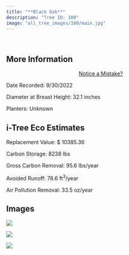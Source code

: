 ```yaml
---
title: "**Black Oak**"
description: "Tree ID: 100"
image: "all_tree_images/100/main.jpg"
---
```


<br>

## **More Information**
::: column-margin
<center><a class="button" href="https://forms.gle/W6f5nwYxrM33hF4f7">Notice a Mistake?</a></center>
:::


Date Recorded:  9/30/2022

Diameter at Breast Height:  32.1  inches

Planters:  Unknown

## **i-Tree Eco Estimates**


 Replacement Value: $ 10385.36

 Carbon Storage:  8238  lbs

 Gross Carbon Removal:  95.6  lbs/year

 Avoided Runoff:  78.6  ft<sup>3</sup>/year

 Air Pollution Removal:  33.5  oz/year

## **Images**


 ![](all_tree_images/100/IMG_6658.jpg)

 ![](all_tree_images/100/IMG_6660.jpg)

 ![](all_tree_images/100/main.jpg)
